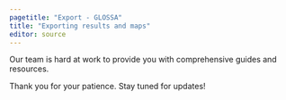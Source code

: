 ```yaml
---
pagetitle: "Export - GLOSSA"
title: "Exporting results and maps"
editor: source
---
```


Our team is hard at work to provide you with comprehensive guides and resources.

Thank you for your patience. Stay tuned for updates!
